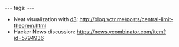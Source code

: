 ---
tags:
---
* Neat visualization with [[d3]]: http://blog.vctr.me/posts/central-limit-theorem.html
* Hacker News discussion: https://news.ycombinator.com/item?id=5794936
